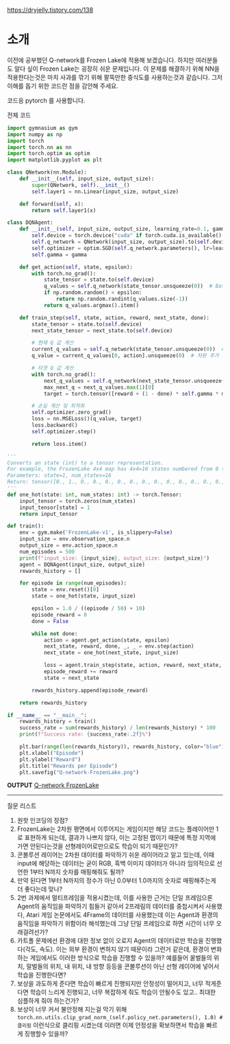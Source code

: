 https://dryjelly.tistory.com/138

# 소개
이전에 공부했던 Q-network를 Frozen Lake에 적용해 보겠습니다. 하지만 여러분들도 알다 싶이 Frozen Lake는 굉장히 쉬운 문제입니다. 이 문제를 해결하기 위해 NN을 적용한다는것은 마치 사과를 깎기 위해 팔뚝만한 중식도를 사용하는것과 같습니다. 그저 이해를 돕기 위한 코드란 점을 감안해 주세요.

코드응 pytorch 를 사용합니다.


전체 코드
```python
import gymnasium as gym
import numpy as np
import torch
import torch.nn as nn
import torch.optim as optim
import matplotlib.pyplot as plt

class QNetwork(nn.Module):
    def __init__(self, input_size, output_size):
        super(QNetwork, self).__init__()
        self.layer1 = nn.Linear(input_size, output_size)

    def forward(self, x):
        return self.layer1(x)

class DQNAgent:
    def __init__(self, input_size, output_size, learning_rate=0.1, gamma=0.99):
        self.device = torch.device("cuda" if torch.cuda.is_available() else "cpu")
        self.q_network = QNetwork(input_size, output_size).to(self.device)
        self.optimizer = optim.SGD(self.q_network.parameters(), lr=learning_rate)
        self.gamma = gamma

    def get_action(self, state, epsilon):
        with torch.no_grad():
            state_tensor = state.to(self.device)
            q_values = self.q_network(state_tensor.unsqueeze(0))  # Batch 추가
            if np.random.random() < epsilon:
                return np.random.randint(q_values.size(-1))
            return q_values.argmax().item()

    def train_step(self, state, action, reward, next_state, done):
        state_tensor = state.to(self.device)
        next_state_tensor = next_state.to(self.device)

        # 현재 Q 값 계산
        current_q_values = self.q_network(state_tensor.unsqueeze(0))  # Batch 추가
        q_value = current_q_values[0, action].unsqueeze(0)  # 차원 추가

        # 타겟 Q 값 계산
        with torch.no_grad():
            next_q_values = self.q_network(next_state_tensor.unsqueeze(0))  # Batch 추가
            max_next_q = next_q_values.max(1)[0]
            target = torch.tensor([reward + (1 - done) * self.gamma * max_next_q], device=self. device)  # 크기 맞추기

        # 손실 계산 및 최적화
        self.optimizer.zero_grad()
        loss = nn.MSELoss()(q_value, target)
        loss.backward()
        self.optimizer.step()

        return loss.item()

'''
Converts an state (int) to a tensor representation.
For example, the FrozenLake 4x4 map has 4x4=16 states numbered from 0 to 15.
Parameters: state=1, num_states=16
Return: tensor([0., 1., 0., 0., 0., 0., 0., 0., 0., 0., 0., 0., 0., 0., 0., 0.])
'''
def one_hot(state: int, num_states: int) -> torch.Tensor:
    input_tensor = torch.zeros(num_states)
    input_tensor[state] = 1
    return input_tensor

def train():
    env = gym.make('FrozenLake-v1', is_slippery=False)
    input_size = env.observation_space.n
    output_size = env.action_space.n
    num_episodes = 500
    print(f"input_size: {input_size}, output_size: {output_size}")
    agent = DQNAgent(input_size, output_size)
    rewards_history = []

    for episode in range(num_episodes):
        state = env.reset()[0]
        state = one_hot(state, input_size)

        epsilon = 1.0 / ((episode / 50) + 10)
        episode_reward = 0
        done = False

        while not done:
            action = agent.get_action(state, epsilon)
            next_state, reward, done, _, _ = env.step(action)
            next_state = one_hot(next_state, input_size)

            loss = agent.train_step(state, action, reward, next_state, done)
            episode_reward += reward
            state = next_state

        rewards_history.append(episode_reward)

    return rewards_history

if __name__ == "__main__":
    rewards_history = train()
    success_rate = sum(rewards_history) / len(rewards_history) * 100
    print(f"Success rate: {success_rate:.2f}%")

    plt.bar(range(len(rewards_history)), rewards_history, color="blue")
    plt.xlabel("Episode")
    plt.ylabel("Reward")
    plt.title("Rewards per Episode")
    plt.savefig("Q-network-FrozenLake.png")
```

**OUTPUT**
[Q-network FrozenLake](./img/Q-network-FrozenLake.png)

***
질문 리스트

1. 원핫 인코딩의 장점?
2. FrozenLake는 2차원 평면에서 이루어지는 게임이지만 해당 코드는 플레이어만 1로 표현하게 되는데, 결과가 나쁘지 않다, 이는 고정된 맵이기 때문에 특정 지역에 가면 안된다는것을 선형레이어로만으로도 학습이 되기 때문인가?
3. 콘볼루션 레이어는 2차원 데이터를 파악하기 쉬운 레이어라고 알고 있는데, 이때 input에 해당하는 데이터는 굳이 RGB, 흑백 이미지 데이터가 아니라 임의적으로 선언한 1부터 N까지 숫자를 매핑해줘도 될까?
4. 만약 된다면 1부터 N까지의 정수가 아닌 0.0부터 1.0까지의 숫자로 매핑해주는게 더 좋다는데 맞나?
5. 2번 과제에서 멀티프레임을 적용시켰는데, 이를 사용한 근거는 단일 프레임으론 Agent의 움직임을 파악하기 힘들거 같아서 2프레림의 데이터를 중첩시켜서 사용했다, Atari 게임 논문에서도 4Frame의 데이터를 사용했는데 이는 Agent과 환경의 움직임을 파악하기 위함이라 해석했는데 그냥 단일 프레임으로 하면 시간이 너무 오래걸려선가?
6. 카트폴 문제에선 환경에 대한 정보 없이 오로지 Agent의 데이터로만 학습을 진행했다(각도, 속도). 이는  외부 환경이 변하지 않기 때문이라 그런거 같은데, 환경이 변화하는 게임에서도 이러한 방식으로 학습을 진행할 수 있을까? 예를들어 꿀벌들의 위치, 말벌들의 위치, 내 위치, 내 방향 등등을 콘볼루션이 아닌 선형 레이어에 넣어서 학습을 진행한다면?
7. 보상을 과도하게 준다면 학습이 빠르게 진행되지만 안정성이 떨어지고, 너무 적게준다면 학습이 느리게 진행되고, 너무 복잡하게 줘도 학습이 안될수도 있고.. 최대한 심플하게 줘야 하는건가?
8. 보상이 너무 커서 불안정해 지는걸 막기 위해 `torch.nn.utils.clip_grad_norm_(self.policy_net.parameters(), 1.0) # 클리핑` 이런식으로 클리핑 시켰는데 이러면 이제 안정성을 확보하면서 학습을 빠르게 징행할수 있을까?